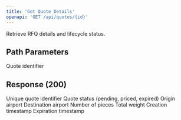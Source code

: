 ```yaml
---
title: 'Get Quote Details'
openapi: 'GET /api/quotes/{id}'
---
```


Retrieve RFQ details and lifecycle status.

## Path Parameters

<ParamField path="id" type="string" required>
  Quote identifier
</ParamField>

## Response (200)

<ParamField status="200" type="object">
  <ParamField name="quote_id" type="string">
    Unique quote identifier
  </ParamField>
  <ParamField name="status" type="string">
    Quote status (pending, priced, expired)
  </ParamField>
  <ParamField name="origin" type="string">
    Origin airport
  </ParamField>
  <ParamField name="destination" type="string">
    Destination airport
  </ParamField>
  <ParamField name="pieces" type="integer">
    Number of pieces
  </ParamField>
  <ParamField name="weight" type="number">
    Total weight
  </ParamField>
  <ParamField name="created_at" type="string" format="date-time">
    Creation timestamp
  </ParamField>
  <ParamField name="expires_at" type="string" format="date-time">
    Expiration timestamp
  </ParamField>
</ParamField>
